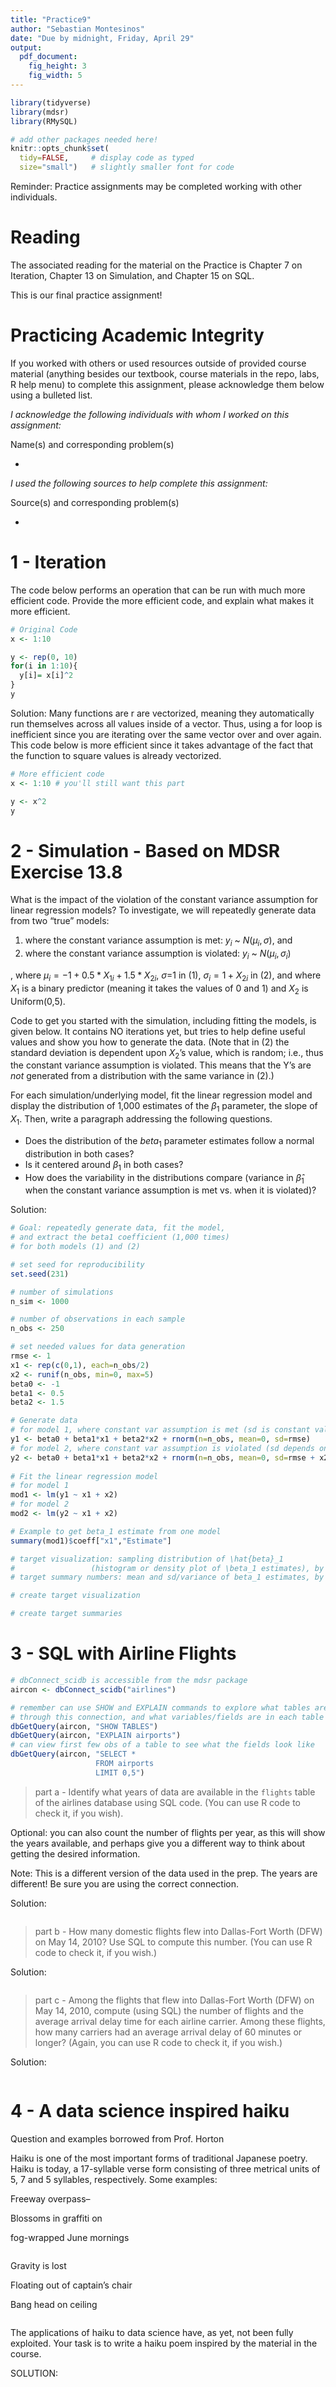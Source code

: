 ```yaml
---
title: "Practice9"
author: "Sebastian Montesinos"
date: "Due by midnight, Friday, April 29"
output: 
  pdf_document:
    fig_height: 3
    fig_width: 5
---
```


```r
library(tidyverse)
library(mdsr)
library(RMySQL)

# add other packages needed here!
knitr::opts_chunk$set(
  tidy=FALSE,     # display code as typed
  size="small")   # slightly smaller font for code
```

Reminder: Practice assignments may be completed working with other individuals.

# Reading 

The associated reading for the material on the Practice is Chapter 7 on Iteration, Chapter 13 on Simulation, and Chapter 15 on SQL.

This is our final practice assignment!

# Practicing Academic Integrity

If you worked with others or used resources outside of provided course material (anything besides our textbook, course materials in the repo, labs, R help menu) to complete this assignment, please acknowledge them below using a bulleted list. 

<!-- ~~~~~~~~~~~~~~~~ YOU MAY BEGIN EDITING BELOW THIS LINE ~~~~~~~~~~~~~~~~ -->

*I acknowledge the following individuals with whom I worked on this assignment:*

Name(s) and corresponding problem(s)

*

*I used the following sources to help complete this assignment:*

Source(s) and corresponding problem(s)

* 



\newpage


<!-- PROBLEM 1 ---------------------------------------------------------------->

# 1 - Iteration

The code below performs an operation that can be run with much more efficient code.
Provide the more efficient code, and explain what makes it more efficient. 

```r
# Original Code
x <- 1:10

y <- rep(0, 10)
for(i in 1:10){
  y[i]= x[i]^2
}
y
```


Solution: Many functions are r are vectorized, meaning they automatically run themselves across all values inside of a vector. Thus, using a for loop is inefficient since you are iterating over the same vector over and over again. This code below is more efficient since it takes advantage of the fact that the function to square values is already vectorized.

```r
# More efficient code
x <- 1:10 # you'll still want this part

y <- x^2
y

```


<!--
Remember to knit, commit, and push as you go!
-->


\newpage

<!-- PROBLEM 2 ---------------------------------------------------------------->

# 2 - Simulation - Based on MDSR Exercise 13.8  

What is the impact of the violation of the constant variance assumption for linear regression models? To investigate, we will repeatedly generate data from two "true" models:

(1) where the constant variance assumption is met: $y_i$ ~ $N(\mu_i, \sigma)$, and 
(2) where the constant variance assumption is violated: $y_i$ ~ $N(\mu_i, \sigma_i)$

, where $\mu_i = -1 + 0.5*X_{1i} + 1.5*X_{2i}$, $\sigma$=1 in (1), $\sigma_i=1+X_{2i}$ in (2), and where $X_1$ is a binary predictor (meaning it takes the values of 0 and 1) and $X_2$ is Uniform(0,5).

Code to get you started with the simulation, including fitting the models, is given below. It contains NO iterations yet, but tries to help define useful values and show you how to generate the data. (Note that in (2) the standard deviation is dependent upon $X_2$'s value, which is random; i.e., thus the constant variance assumption is violated.  This means that the Y's are *not* generated from a distribution with the same variance in (2).)

For each simulation/underlying model, fit the linear regression model and display the distribution of 1,000 estimates of the $\beta_1$ parameter, the slope of $X_1$.  Then, write a paragraph addressing the following questions.

* Does the distribution of the $beta_1$ parameter estimates follow a normal distribution in both cases? 
* Is it centered around $\beta_1$ in both cases?
* How does the variability in the distributions compare (variance in $\hat{\beta}_1$ when the constant variance assumption is met vs. when it is violated)?

Solution:   

```r
# Goal: repeatedly generate data, fit the model,
# and extract the beta1 coefficient (1,000 times)
# for both models (1) and (2)

# set seed for reproducibility
set.seed(231)

# number of simulations
n_sim <- 1000

# number of observations in each sample
n_obs <- 250

# set needed values for data generation
rmse <- 1
x1 <- rep(c(0,1), each=n_obs/2)
x2 <- runif(n_obs, min=0, max=5)
beta0 <- -1
beta1 <- 0.5
beta2 <- 1.5

# Generate data
# for model 1, where constant var assumption is met (sd is constant value, rmse)
y1 <- beta0 + beta1*x1 + beta2*x2 + rnorm(n=n_obs, mean=0, sd=rmse)
# for model 2, where constant var assumption is violated (sd depends on x2)
y2 <- beta0 + beta1*x1 + beta2*x2 + rnorm(n=n_obs, mean=0, sd=rmse + x2)
  
# Fit the linear regression model
# for model 1
mod1 <- lm(y1 ~ x1 + x2)
# for model 2
mod2 <- lm(y2 ~ x1 + x2)

# Example to get beta_1 estimate from one model
summary(mod1)$coeff["x1","Estimate"]
```

<!-- The chunk above is most, but not all of what you'd need for a single iteration of extracting the desired estimate from both models. One strategy would be to finish working out what is needed for a single iteration, including saving values you will need later, and then move to trying to iterate it 1000 times. It may help to write out steps like we had in lab before trying to code anything! -->


<!-- Keep the simulation in a different chunk than the visual, so you don't keep re-running the simulation while you work on your figures. -->


```r
# target visualization: sampling distribution of \hat{beta}_1
#                 (histogram or density plot of \beta_1 estimates), by model
# target summary numbers: mean and sd/variance of beta_1 estimates, by model

# create target visualization

# create target summaries
```


\newpage

<!-- PROBLEM 3 ---------------------------------------------------------------->

# 3 - SQL with Airline Flights

```r
# dbConnect_scidb is accessible from the mdsr package
aircon <- dbConnect_scidb("airlines")

# remember can use SHOW and EXPLAIN commands to explore what tables are available
# through this connection, and what variables/fields are in each table
dbGetQuery(aircon, "SHOW TABLES")
dbGetQuery(aircon, "EXPLAIN airports")
# can view first few obs of a table to see what the fields look like 
dbGetQuery(aircon, "SELECT * 
                   FROM airports
                   LIMIT 0,5")
```

> part a - Identify what years of data are available in the `flights` table of the airlines database using SQL code. (You can use R code to check it, if you wish).

Optional: you can also count the number of flights per year, as this will show the years available, and perhaps give you a different way to think about getting the desired information. 

Note: This is a different version of the data used in the prep. The years are different! Be sure you are using the correct connection. 

Solution: 

```sql

```

> part b - How many domestic flights flew into Dallas-Fort Worth (DFW) on May 14, 2010?  Use SQL to compute this number. (You can use R code to check it, if you wish.) 

Solution:

```sql

```

> part c - Among the flights that flew into Dallas-Fort Worth (DFW) on May 14, 2010, compute (using SQL) the number of flights and the average arrival delay time for each airline carrier.  Among these flights, how many carriers had an average arrival delay of 60 minutes or longer? (Again, you can use R code to check it, if you wish.)

Solution:

```sql

```




\newpage

<!-- PROBLEM 4 ---------------------------------------------------------------->

# 4 - A data science inspired haiku

Question and examples borrowed from Prof. Horton

Haiku is one of the most important forms of traditional Japanese poetry.
Haiku is today, a 17-syllable verse form consisting of three metrical
units of 5, 7 and 5 syllables, respectively.  Some examples:

Freeway overpass--

Blossoms in graffiti on

fog-wrapped June mornings

```

```


Gravity is lost

Floating out of captain's chair

Bang head on ceiling


```

```
The applications of haiku to data science have, as yet, not been
fully exploited.  Your task is to write a haiku poem inspired by the
material in the course.

SOLUTION:






<!--
That's it! That's the last question on the last practice assignment of the class! Woohoo! You did it!
One last time, knit, commit, and push, including the final renamed pdf, to your repo. Then, upload the .pdf to Gradescope before the deadline. 
-->


